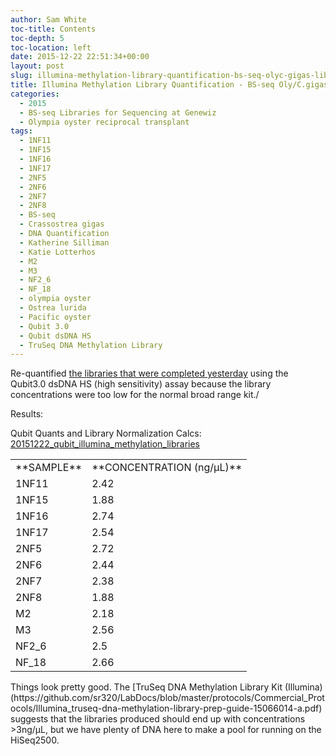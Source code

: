 ```yaml
---
author: Sam White
toc-title: Contents
toc-depth: 5
toc-location: left
date: 2015-12-22 22:51:34+00:00
layout: post
slug: illumina-methylation-library-quantification-bs-seq-olyc-gigas-libraries
title: Illumina Methylation Library Quantification - BS-seq Oly/C.gigas Libraries
categories:
  - 2015
  - BS-seq Libraries for Sequencing at Genewiz
  - Olympia oyster reciprocal transplant
tags:
  - 1NF11
  - 1NF15
  - 1NF16
  - 1NF17
  - 2NF5
  - 2NF6
  - 2NF7
  - 2NF8
  - BS-seq
  - Crassostrea gigas
  - DNA Quantification
  - Katherine Silliman
  - Katie Lotterhos
  - M2
  - M3
  - NF2_6
  - NF_18
  - olympia oyster
  - Ostrea lurida
  - Pacific oyster
  - Qubit 3.0
  - Qubit dsDNA HS
  - TruSeq DNA Methylation Library
---
```


Re-quantified [the libraries that were completed yesterday](https://robertslab.github.io/sams-notebook/posts/2015/2015-12-22-illumina-methylation-library-construction-olyc-gigas-bisulfite-treated-dna/) using the Qubit3.0 dsDNA HS (high sensitivity) assay because the library concentrations were too low for the normal broad range kit./

Results:

Qubit Quants and Library Normalization Calcs: [20151222_qubit_illumina_methylation_libraries](https://docs.google.com/spreadsheets/d/1bfIDqNPOxnShlP3Esl0D0pDOSXc5Yn6Ar4RQVS3RJLo/edit?usp=sharing)

<table cellpadding="0" cellspacing="0" border="0" dir="ltr" > 
<tbody >
<tr >

<td data-sheets-value="[null,2,"Test Name"]" >**SAMPLE**
</td>

<td data-sheets-value="[null,2,"Original sample conc."]" >**CONCENTRATION (ng/μL)**
</td>
</tr>
<tr >

<td data-sheets-value="[null,2,"1NF11"]" >1NF11
</td>

<td data-sheets-value="[null,3,null,2.42]" >2.42
</td>
</tr>
<tr >

<td data-sheets-value="[null,2,"1NF15"]" >1NF15
</td>

<td data-sheets-value="[null,3,null,1.88]" >1.88
</td>
</tr>
<tr >

<td data-sheets-value="[null,2,"1NF16"]" >1NF16
</td>

<td data-sheets-value="[null,3,null,2.74]" >2.74
</td>
</tr>
<tr >

<td data-sheets-value="[null,2,"1NF17"]" >1NF17
</td>

<td data-sheets-value="[null,3,null,2.54]" >2.54
</td>
</tr>
<tr >

<td data-sheets-value="[null,2,"2NF5"]" >2NF5
</td>

<td data-sheets-value="[null,3,null,2.72]" >2.72
</td>
</tr>
<tr >

<td data-sheets-value="[null,2,"2NF6"]" >2NF6
</td>

<td data-sheets-value="[null,3,null,2.44]" >2.44
</td>
</tr>
<tr >

<td data-sheets-value="[null,2,"2NF7"]" >2NF7
</td>

<td data-sheets-value="[null,3,null,2.38]" >2.38
</td>
</tr>
<tr >

<td data-sheets-value="[null,2,"2NF8"]" >2NF8
</td>

<td data-sheets-value="[null,3,null,1.88]" >1.88
</td>
</tr>
<tr >

<td data-sheets-value="[null,2,"M2"]" >M2
</td>

<td data-sheets-value="[null,3,null,2.18]" >2.18
</td>
</tr>
<tr >

<td data-sheets-value="[null,2,"M3"]" >M3
</td>

<td data-sheets-value="[null,3,null,2.56]" >2.56
</td>
</tr>
<tr >

<td data-sheets-value="[null,2,"NF2_6"]" >NF2_6
</td>

<td data-sheets-value="[null,3,null,2.5]" >2.5
</td>
</tr>
<tr >

<td data-sheets-value="[null,2,"NF_18"]" >NF_18
</td>

<td data-sheets-value="[null,3,null,2.66]" >2.66
</td>
</tr>
</tbody>
</table>



Things look pretty good. The [TruSeq DNA Methylation Library Kit (Illumina)(https://github.com/sr320/LabDocs/blob/master/protocols/Commercial_Protocols/Illumina_truseq-dna-methylation-library-prep-guide-15066014-a.pdf) suggests that the libraries produced should end up with concentrations >3ng/μL, but we have plenty of DNA here to make a pool for running on the HiSeq2500.
